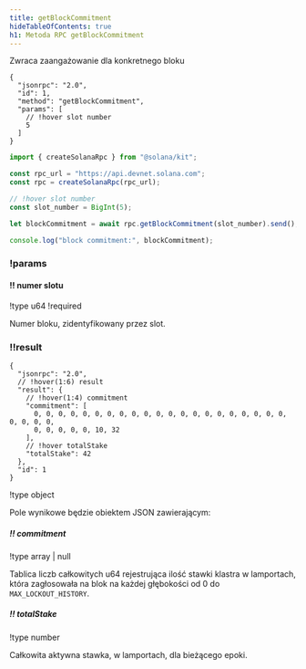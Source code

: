 ```yaml
---
title: getBlockCommitment
hideTableOfContents: true
h1: Metoda RPC getBlockCommitment
---
```


Zwraca zaangażowanie dla konkretnego bloku

<APIMethod>

```jsonc !!request curl
{
  "jsonrpc": "2.0",
  "id": 1,
  "method": "getBlockCommitment",
  "params": [
    // !hover slot number
    5
  ]
}
```

```ts !!request title="Kit"
import { createSolanaRpc } from "@solana/kit";

const rpc_url = "https://api.devnet.solana.com";
const rpc = createSolanaRpc(rpc_url);

// !hover slot number
const slot_number = BigInt(5);

let blockCommitment = await rpc.getBlockCommitment(slot_number).send();

console.log("block commitment:", blockCommitment);
```

### !params

#### !! numer slotu

!type u64 !required

Numer bloku, zidentyfikowany przez slot.

### !!result

```jsonc !response
{
  "jsonrpc": "2.0",
  // !hover(1:6) result
  "result": {
    // !hover(1:4) commitment
    "commitment": [
      0, 0, 0, 0, 0, 0, 0, 0, 0, 0, 0, 0, 0, 0, 0, 0, 0, 0, 0, 0, 0, 0, 0, 0, 0,
      0, 0, 0, 0, 0, 10, 32
    ],
    // !hover totalStake
    "totalStake": 42
  },
  "id": 1
}
```

!type object

Pole wynikowe będzie obiektem JSON zawierającym:

##### !! commitment

!type array | null

Tablica liczb całkowitych u64 rejestrująca ilość stawki klastra w lamportach,
która zagłosowała na blok na każdej głębokości od 0 do `MAX_LOCKOUT_HISTORY`.

##### !! totalStake

!type number

Całkowita aktywna stawka, w lamportach, dla bieżącego epoki.

</APIMethod>
